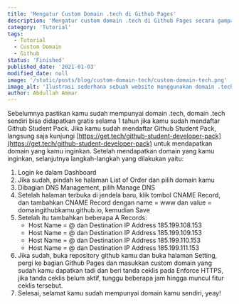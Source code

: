 ```yaml
---
title: 'Mengatur Custom Domain .tech di Github Pages'
description: 'Mengatur custom domain .tech di Github Pages secara gampang'
category: 'Tutorial'
tags:
  - Tutorial
  - Custom Domain
  - Github
status: 'Finished'
published_date: '2021-01-03'
modified_date: null
image: '/static/posts/blog/custom-domain-tech/custom-domain-tech.png'
image_alt: 'Ilustrasi sederhana sebuah website menggunakan domain .tech'
author: Abdullah Ammar
---
```


Sebelumnya pastikan kamu sudah mempunyai domain .tech, domain .tech sendiri
bisa didapatkan gratis selama 1 tahun jika kamu sudah mendaftar Github Student
Pack. Jika kamu sudah mendaftar Github Student Pack, langsung saja kunjungi
[https://get.tech/github-student-developer-pack](https://get.tech/github-student-developer-pack)
untuk mendapatkan domain yang kamu inginkan. Setelah mendapatkan domain yang
kamu inginkan, selanjutnya langkah-langkah yang dilakukan yaitu:

1. Login ke dalam Dashboard
2. Jika sudah, pindah ke halaman List of Order dan pilih domain kamu
3. Dibagian DNS Management, pilih Manage DNS
4. Setelah halaman terbuka di jendela baru, klik tombol CNAME Record, dan
   tambahkan CNAME Record dengan name = www dan value =
   domaingithubkamu.github.io, kemudian Save
5. Setelah itu tambahkan beberapa A Records:
   - Host Name = @ dan Destination IP Address 185.199.108.153
   - Host Name = @ dan Destination IP Address 185.199.109.153
   - Host Name = @ dan Destination IP Address 185.199.110.153
   - Host Name = @ dan Destination IP Address 185.199.111.153
6. Jika sudah, buka repository github kamu dan buka halaman Setting, pergi ke
   bagian Github Pages dan masukkan custom domain yang sudah kamu dapatkan
   tadi dan beri tanda ceklis pada Enforce HTTPS, jika tanda ceklis belum
   aktif, tunggu beberapa jam hingga muncul fitur ceklis tersebut.
7. Selesai, selamat kamu sudah mempunyai domain kamu sendiri, yeay!
